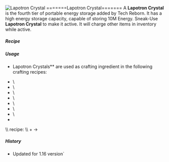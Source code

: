 ![Lapotron Crystal](/mods/techreborn/lapotron_crystal.png)
=======Lapotron Crystal======= A **Lapotron Crystal** is the fourth
tier of portable energy storage added by Tech Reborn. It has a high
energy storage capacity, capable of storing 10M Energy. Sneak-Use
**Lapotron Crystal** to make it active. It will charge other items
in inventory while active.

##### Recipe


<Recipe recipe=" input techreborn:lazurite_plate
techreborn:industrial_circuit techreborn:lazurite_plate input
techreborn:lazurite_plate techreborn:energy_crystal
techreborn:lazurite_plate input techreborn:lazurite_plate
techreborn:industrial_circuit techreborn:lazurite_plate output
techreborn:lapotron_crystal "/>

##### Usage

- Lapotron Crystals** are used as crafting ingredient in the
        following crafting recipes:

* <Mcitem id="techreborn:lapotronic_energy_orb"/>\
* <Mcitem id="techreborn:MFSU"/>\
* <Mcitem id="techreborn:energy_flow_chip"/>\
* <Mcitem id="techreborn:nanosaber"/>\
* <Mcitem id="techreborn:quantum_boots"/>\
* <Mcitem id="techreborn:quantum_chestplate"/>\
* <Mcitem id="techreborn:quantum_helmet"/>\
* <Mcitem id="techreborn:quantum_leggings"/>

\\\\ <Mcitem id="techreborn:assembly_machine"/>
recipe: \\\\
<Mcitem id="techreborn:industrial_circuit"/> +
<Mcitem id="techreborn:lapotron_crystal"/> -\>
<Mcitem id="techreborn:energy_flow_chip"/>

##### History

* Updated for 1.16 version`
